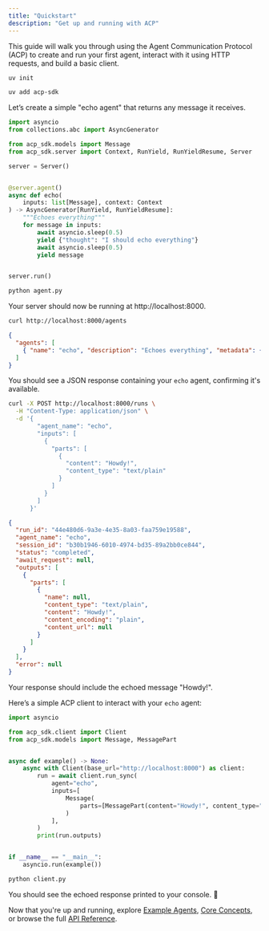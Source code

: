 ```yaml
---
title: "Quickstart"
description: "Get up and running with ACP"
---
```


This guide will walk you through using the Agent Communication Protocol (ACP) to create and run your first agent, interact with it using HTTP requests, and build a basic client.

<Steps>
<Step title="Initialize your project">

```sh
uv init
```

</Step>
<Step title="Add the ACP SDK">

```sh
uv add acp-sdk
```

</Step>
<Step title="Create an agent">

Let’s create a simple "echo agent" that returns any message it receives.

```python agent.py
import asyncio
from collections.abc import AsyncGenerator

from acp_sdk.models import Message
from acp_sdk.server import Context, RunYield, RunYieldResume, Server

server = Server()


@server.agent()
async def echo(
    inputs: list[Message], context: Context
) -> AsyncGenerator[RunYield, RunYieldResume]:
    """Echoes everything"""
    for message in inputs:
        await asyncio.sleep(0.5)
        yield {"thought": "I should echo everything"}
        await asyncio.sleep(0.5)
        yield message


server.run()
```

</Step>

<Step title="Start the ACP server">

```sh
python agent.py
```

Your server should now be running at http://localhost:8000.

</Step>
<Step title="Verify your agent is available">
<CodeGroup>

```sh Request
curl http://localhost:8000/agents
```

```json Response
{
  "agents": [
    { "name": "echo", "description": "Echoes everything", "metadata": {} }
  ]
}
```

</CodeGroup>

You should see a JSON response containing your `echo` agent, confirming it's available.

</Step>
<Step title="Run the agent via HTTP">
<CodeGroup>

```sh Request
curl -X POST http://localhost:8000/runs \
  -H "Content-Type: application/json" \
  -d '{
        "agent_name": "echo",
        "inputs": [
          {
            "parts": [
              {
                "content": "Howdy!",
                "content_type": "text/plain"
              }
            ]
          }
        ]
      }'
```

```json Response
{
  "run_id": "44e480d6-9a3e-4e35-8a03-faa759e19588",
  "agent_name": "echo",
  "session_id": "b30b1946-6010-4974-bd35-89a2bb0ce844",
  "status": "completed",
  "await_request": null,
  "outputs": [
    {
      "parts": [
        {
          "name": null,
          "content_type": "text/plain",
          "content": "Howdy!",
          "content_encoding": "plain",
          "content_url": null
        }
      ]
    }
  ],
  "error": null
}
```

</CodeGroup>

Your response should include the echoed message "Howdy!".

</Step>
<Step title="Build an ACP client">

Here’s a simple ACP client to interact with your `echo` agent:

```python client.py
import asyncio

from acp_sdk.client import Client
from acp_sdk.models import Message, MessagePart


async def example() -> None:
    async with Client(base_url="http://localhost:8000") as client:
        run = await client.run_sync(
            agent="echo",
            inputs=[
                Message(
                    parts=[MessagePart(content="Howdy!", content_type="text/plain")]
                )
            ],
        )
        print(run.outputs)


if __name__ == "__main__":
    asyncio.run(example())
```

</Step>
<Step title="Run the ACP client">

```sh
python client.py
```

You should see the echoed response printed to your console. 🎉

</Step>
</Steps>

Now that you're up and running, explore [Example Agents](/introduction/example-agents), [Core Concepts](/core-concepts), or browse the full [API Reference](/spec/agents-list).
